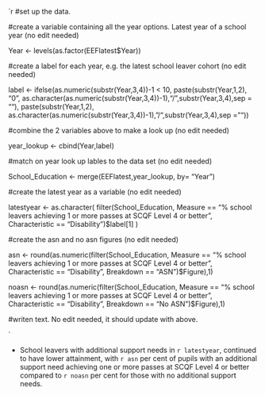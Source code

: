 


`r 
#set up the data.


#create a variable containing all the year options. Latest year of a school year (no edit needed)

Year <- levels(as.factor(EEFlatest$Year))

#create a label for each year, e.g. the latest school leaver cohort (no edit needed)

label <- ifelse(as.numeric(substr(Year,3,4))-1 < 10, paste(substr(Year,1,2), "0", as.character(as.numeric(substr(Year,3,4))-1),"/",substr(Year,3,4),sep = ""),
                paste(substr(Year,1,2), as.character(as.numeric(substr(Year,3,4))-1),"/",substr(Year,3,4),sep = ""))

#combine the 2 variables above to make a look up (no edit needed)

year_lookup <- cbind(Year,label)

#match on year look up lables to the data set (no edit needed)

School_Education <- merge(EEFlatest,year_lookup, by= "Year")

#create the latest year as a variable (no edit needed)

latestyear <- as.character( filter(School_Education, Measure == "% school leavers achieving 1 or more passes at SCQF Level 4 or better",
                                   Characteristic == "Disability")$label[1] )

#create the asn and no asn figures (no edit needed)

asn <- round(as.numeric(filter(School_Education, Measure == "% school leavers achieving 1 or more passes at SCQF Level 4 or better",
                            Characteristic == "Disability",  Breakdown == "ASN")$Figure),1)

noasn <- round(as.numeric(filter(School_Education, Measure == "% school leavers achieving 1 or more passes at SCQF Level 4 or better",
                               Characteristic == "Disability",  Breakdown == "No ASN")$Figure),1)

#writen text. No edit needed, it should update with above.

`

* School leavers with additional support needs in `r latestyear`, continued to have lower attainment, with `r asn` per cent of pupils 
	with an additional support need achieving one or more passes at SCQF Level 4 or  better compared to `r noasn` per cent for 
	those with no additional support needs.
